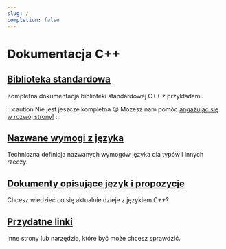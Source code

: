 ```yaml
---
slug: /
completion: false
---
```


# Dokumentacja C++

## [Biblioteka standardowa](std)

Kompletna dokumentacja biblioteki standardowej C++ z przykładami.

:::caution
Nie jest jeszcze kompletna 😥
Możesz nam pomóc [angażując się w rozwój strony!](https://github.com/Cpp4You/CppLangNet/blob/main/CONTRIBUTING.md)
:::

## [Nazwane wymogi z języka](named_req)

Techniczna definicja nazwanych wymogów języka dla typów i innych rzeczy.

## [Dokumenty opisujące język i propozycje](papers)

Chcesz wiedzieć co się aktualnie dzieje z językiem C++?

## [Przydatne linki](useful_links)

Inne strony lub narzędzia, które być może chcesz sprawdzić.